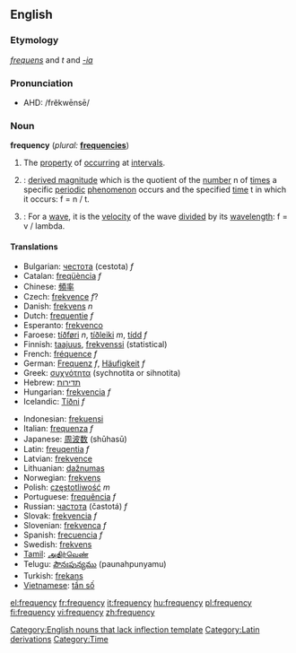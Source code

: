 {{wikipedia}}
==English==

===Etymology===
{{L.}} ''[[frequens]]'' and ''t'' and ''[[-ia]]''

===Pronunciation===
*AHD: /frĕkwēnsē/

===Noun===
'''frequency'''  (''plural:'' '''[[frequencies]]''')

# The [[property]] of [[occurring]] at [[interval]]s.
# {{physics}}: [[derived magnitude]] which is the quotient of the [[number]] n of [[times]] a specific [[periodic]] [[phenomenon]] occurs and the specified [[time]] t in which it occurs: f = n / t.
# {{physics}}: For a [[wave]], it is the [[velocity]] of the wave [[divided]] by its [[wavelength]]: f = v / lambda.

====Translations====
{{top}}
*Bulgarian: [[честота]] (cestota) ''f''
*Catalan: [[freqüència]] ''f''
*Chinese: [[頻率]]
*Czech: [[frekvence]] ''f''?
*Danish: [[frekvens]] ''n''
*Dutch: [[frequentie]] ''f''
*Esperanto: [[frekvenco]]
*Faroese: [[tíðføri]] ''n'', [[tíðleiki]] ''m'', [[tídd]] ''f''
*Finnish: [[taajuus]], [[frekvenssi]] (statistical)
*French: [[fréquence]] ''f''
*German: [[Frequenz]] ''f'', [[Häufigkeit]] ''f''
*Greek: [[συχνότητα]] (sychnotita or sihnotita)
*Hebrew: [[תדירות]]<!-- ()-->
*Hungarian: [[frekvencia]] ''f''
*Icelandic: [[Tíðni]] ''f''
{{mid}}
*Indonesian: [[frekuensi]]
*Italian: [[frequenza]] ''f''
*Japanese: [[周波数]] (shūhasū)
*Latin: [[freuqentia]] ''f''
*Latvian: [[frekvence]] {{f}}
*Lithuanian: [[dažnumas]]
*Norwegian: [[frekvens]]
*Polish: [[częstotliwość]] ''m''
*Portuguese: [[frequência]] ''f''
*Russian: [[частота]] (častotá) ''f''
*Slovak: [[frekvencia]] ''f''
*Slovenian: [[frekvenca]] ''f''
*Spanish: [[:es:frecuencia|frecuencia]] ''f''
*Swedish: [[frekvens]]
*[[Tamil]]: [[அதிர்வெண்]]
*Telugu: [[పౌనఃపున్యము]] (paunahpunyamu)
*Turkish: [[frekans]]
*[[Vietnamese]]: [[tần số]]
{{bottom}}

[[Category:English nouns that lack inflection template]]
[[Category:Latin derivations]]
[[Category:Time]]

[[el:frequency]]
[[fr:frequency]]
[[it:frequency]]
[[hu:frequency]]
[[pl:frequency]]
[[fi:frequency]]
[[vi:frequency]]
[[zh:frequency]]